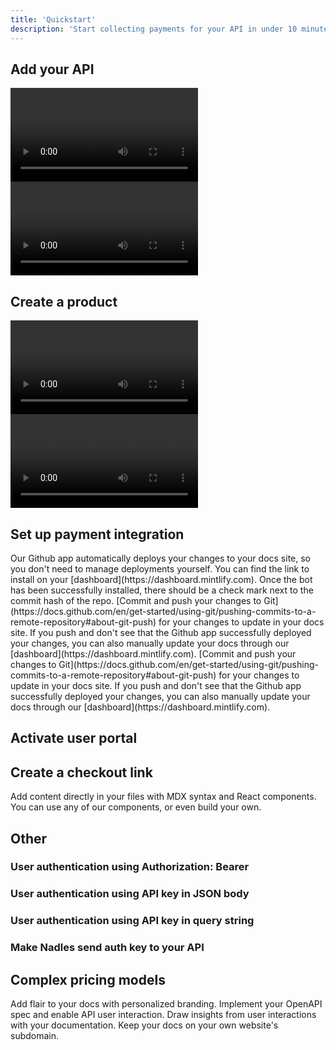 ```yaml
---
title: 'Quickstart'
description: 'Start collecting payments for your API in under 10 minutes.'
---
```


## Add your API

<AccordionGroup>
  <Accordion icon="file-arrow-up" title="Import OpenAPI specification">
    <video
      controls
      className="w-full aspect-video"
      preload="metadata"
      src="https://app.nadles.com/static/docs/Quickstart%20%E2%80%94%20Import%20OpenAPI%20file.mp4"
    ></video>
  </Accordion>

  <Accordion icon="cloud-plus" title="Add API manually">
    <video
      controls
      className="w-full aspect-video"
      preload="metadata"
      src="https://app.nadles.com/static/docs/Quickstart%20%E2%80%94%20Add%20API.mp4"
    ></video>

  </Accordion>
</AccordionGroup>

## Create a product

<AccordionGroup>
  <Accordion icon="cart-flatbed-boxes" title="Using product template">
    <video
      controls
      className="w-full aspect-video"
      preload="metadata"
      src="https://app.nadles.com/static/docs/Quickstart%20%E2%80%94%20Create%20product%20from%20template.mp4"
    ></video>
  </Accordion>

  <Accordion icon="computer-mouse-scrollwheel" title="Configure product manually">
    <video
      controls
      className="w-full aspect-video"
      preload="metadata"
      src="https://app.nadles.com/static/docs/Quickstart%20%E2%80%94%20Configure%20product%20manually.mp4"
    ></video>
  </Accordion>
</AccordionGroup>

## Set up payment integration

<AccordionGroup>
  <Accordion icon="stripe" title="Stripe">
    Our Github app automatically deploys your changes to your docs site, so you
    don't need to manage deployments yourself. You can find the link to install on
    your [dashboard](https://dashboard.mintlify.com). Once the bot has been
    successfully installed, there should be a check mark next to the commit hash
    of the repo.
  </Accordion>

  <Accordion icon="rocket" title="Paddle">
    [Commit and push your changes to
    Git](https://docs.github.com/en/get-started/using-git/pushing-commits-to-a-remote-repository#about-git-push)
    for your changes to update in your docs site. If you push and don't see that
    the Github app successfully deployed your changes, you can also manually
    update your docs through our [dashboard](https://dashboard.mintlify.com).
  </Accordion>

  <Accordion icon="rocket" title="Side notes">
    [Commit and push your changes to
    Git](https://docs.github.com/en/get-started/using-git/pushing-commits-to-a-remote-repository#about-git-push)
    for your changes to update in your docs site. If you push and don't see that
    the Github app successfully deployed your changes, you can also manually
    update your docs through our [dashboard](https://dashboard.mintlify.com).
  </Accordion>
</AccordionGroup>

## Activate user portal

## Create a checkout link

Add content directly in your files with MDX syntax and React components. You can use any of our components, or even build your own.

## Other

### User authentication using Authorization: Bearer
### User authentication using API key in JSON body
### User authentication using API key in query string

### Make Nadles send auth key to your API

## Complex pricing models

<CardGroup>
  <Card title="Style Your Docs" icon="paintbrush" href="/settings/global">
    Add flair to your docs with personalized branding.
  </Card>

  <Card title="Add API Endpoints" icon="square-code" href="/api-playground/configuration">
    Implement your OpenAPI spec and enable API user interaction.
  </Card>

  <Card title="Integrate Analytics" icon="chart-mixed" href="/analytics/supported-integrations">
    Draw insights from user interactions with your documentation.
  </Card>

  <Card title="Host on a Custom Domain" icon="browser" href="/settings/custom-domain/subdomain">
    Keep your docs on your own website's subdomain.
  </Card>
</CardGroup>